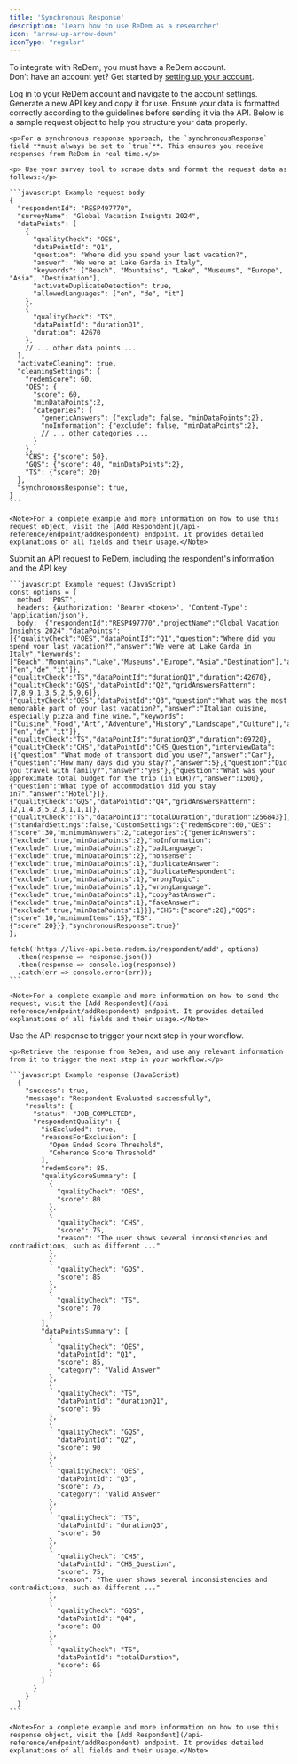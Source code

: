 ```yaml
---
title: 'Synchronous Response'
description: 'Learn how to use ReDem as a researcher'
icon: "arrow-up-arrow-down"
iconType: "regular"
---
```


<Info>To integrate with ReDem, you must have a ReDem account. <br /> Don’t have an account yet? Get started by [setting up your account](/account-setup).</Info>

<Steps titleSize="h3">
  <Step title="Login and create an API key">
    Log in to your ReDem account and navigate to the account settings.
    Generate a new API key and copy it for use.
  </Step>

  <Step title="Prepare your request data">
    Ensure your data is formatted correctly according to the guidelines before sending it via the API. Below is a sample request object to help you structure your data properly.

    <p>For a synchronous response approach, the `synchronousResponse` field **must always be set to `true`**. This ensures you receive responses from ReDem in real time.</p>

    <p> Use your survey tool to scrape data and format the request data as follows:</p>

    ```javascript Example request body
    {
      "respondentId": "RESP497770", 
      "surveyName": "Global Vacation Insights 2024",
      "dataPoints": [ 
        {
          "qualityCheck": "OES",
          "dataPointId": "Q1",
          "question": "Where did you spend your last vacation?",
          "answer": "We were at Lake Garda in Italy",
          "keywords": ["Beach", "Mountains", "Lake", "Museums", "Europe", "Asia", "Destination"],
          "activateDuplicateDetection": true,
          "allowedLanguages": ["en", "de", "it"]
        },
        {
          "qualityCheck": "TS",
          "dataPointId": "durationQ1", 
          "duration": 42670
        },
        // ... other data points ...
      ],
      "activateCleaning": true,
      "cleaningSettings": {
        "redemScore": 60,
        "OES": {
          "score": 60,
          "minDataPoints":2,
          "categories": {
            "genericAnswers": {"exclude": false, "minDataPoints":2},
            "noInformation": {"exclude": false, "minDataPoints":2},
            // ... other categories ...
          }
        },
        "CHS": {"score": 50},
        "GQS": {"score": 40, "minDataPoints":2},
        "TS": {"score": 20}
      },
      "synchronousResponse": true,
    }
    ```

    <Note>For a complete example and more information on how to use this request object, visit the [Add Respondent](/api-reference/endpoint/addRespondent) endpoint. It provides detailed explanations of all fields and their usage.</Note>
  </Step>

  <Step title="Make an API request">
    <p>Submit an API request to ReDem, including the respondent's information and the API key</p>

    ```javascript Example request (JavaScript)
    const options = {
      method: 'POST',
      headers: {Authorization: 'Bearer <token>', 'Content-Type': 'application/json'},
      body: '{"respondentId":"RESP497770","projectName":"Global Vacation Insights 2024","dataPoints":[{"qualityCheck":"OES","dataPointId":"Q1","question":"Where did you spend your last vacation?","answer":"We were at Lake Garda in Italy","keywords":["Beach","Mountains","Lake","Museums","Europe","Asia","Destination"],"activateDuplicateDetection":true,"allowedLanguages":["en","de","it"]},{"qualityCheck":"TS","dataPointId":"durationQ1","duration":42670},{"qualityCheck":"GQS","dataPointId":"Q2","gridAnswersPattern":[7,8,9,1,3,5,2,5,9,6]},{"qualityCheck":"OES","dataPointId":"Q3","question":"What was the most memorable part of your last vacation?","answer":"Italian cuisine, especially pizza and fine wine.","keywords":["Cuisine","Food","Art","Adventure","History","Landscape","Culture"],"activateDuplicateDetection":true,"allowedLanguages":["en","de","it"]},{"qualityCheck":"TS","dataPointId":"durationQ3","duration":69720},{"qualityCheck":"CHS","dataPointId":"CHS_Question","interviewData":[{"question":"What mode of transport did you use?","answer":"Car"},{"question":"How many days did you stay?","answer":5},{"question":"Did you travel with family?","answer":"yes"},{"question":"What was your approximate total budget for the trip (in EUR)?","answer":1500},{"question":"What type of accommodation did you stay in?","answer":"Hotel"}]},{"qualityCheck":"GQS","dataPointId":"Q4","gridAnswersPattern":[2,1,4,3,5,2,3,1,1,1]},{"qualityCheck":"TS","dataPointId":"totalDuration","duration":256843}],"cleaningSettings":{"standardSettings":false,"CustomSettings":{"redemScore":60,"OES":{"score":30,"minimumAnswers":2,"categories":{"genericAnswers":{"exclude":true,"minDataPoints":2},"noInformation":{"exclude":true,"minDataPoints":2},"badLanguage":{"exclude":true,"minDataPoints":2},"nonsense":{"exclude":true,"minDataPoints":1},"duplicateAnswer":{"exclude":true,"minDataPoints":1},"duplicateRespondent":{"exclude":true,"minDataPoints":1},"wrongTopic":{"exclude":true,"minDataPoints":1},"wrongLanguage":{"exclude":true,"minDataPoints":1},"copyPastAnswer":{"exclude":true,"minDataPoints":1},"fakeAnswer":{"exclude":true,"minDataPoints":1}}},"CHS":{"score":20},"GQS":{"score":10,"minimumItems":15},"TS":{"score":20}}},"synchronousResponse":true}'
    };

    fetch('https://live-api.beta.redem.io/respondent/add', options)
      .then(response => response.json())
      .then(response => console.log(response))
      .catch(err => console.error(err));
    ```

    <Note>For a complete example and more information on how to send the request, visit the [Add Respondent](/api-reference/endpoint/addRespondent) endpoint. It provides detailed explanations of all fields and their usage.</Note>
  </Step>

  <Step title="Use ReDem API response to trigger your next step">
    <p>Use the API response to trigger your next step in your workflow.</p>

    <p>Retrieve the response from ReDem, and use any relevant information from it to trigger the next step in your workflow.</p>

    ```javascript Example response (JavaScript)
      {
        "success": true,
        "message": "Respondent Evaluated successfully",
        "results": {
          "status": "JOB_COMPLETED",
          "respondentQuality": {
            "isExcluded": true,
            "reasonsForExclusion": [
              "Open Ended Score Threshold",
              "Coherence Score Threshold"
            ],
            "redemScore": 85,
            "qualityScoreSummary": [
              {
                "qualityCheck": "OES",
                "score": 80
              },
              {
                "qualityCheck": "CHS",
                "score": 75,
                "reason": "The user shows several inconsistencies and contradictions, such as different ..."
              },
              {
                "qualityCheck": "GQS",
                "score": 85
              },
              {
                "qualityCheck": "TS",
                "score": 70
              }
            ],
            "dataPointsSummary": [
              {
                "qualityCheck": "OES",
                "dataPointId": "Q1",
                "score": 85,
                "category": "Valid Answer"
              },
              {
                "qualityCheck": "TS",
                "dataPointId": "durationQ1",
                "score": 95
              },
              {
                "qualityCheck": "GQS",
                "dataPointId": "Q2",
                "score": 90
              },
              {
                "qualityCheck": "OES",
                "dataPointId": "Q3",
                "score": 75,
                "category": "Valid Answer"
              },
              {
                "qualityCheck": "TS",
                "dataPointId": "durationQ3",
                "score": 50
              },
              {
                "qualityCheck": "CHS",
                "dataPointId": "CHS_Question",
                "score": 75,
                "reason": "The user shows several inconsistencies and contradictions, such as different ..."
              },
              {
                "qualityCheck": "GQS",
                "dataPointId": "Q4",
                "score": 80
              },
              {
                "qualityCheck": "TS",
                "dataPointId": "totalDuration",
                "score": 65
              }
            ]
          }
        }
      }
    ```

    <Note>For a complete example and more information on how to use this response object, visit the [Add Respondent](/api-reference/endpoint/addRespondent) endpoint. It provides detailed explanations of all fields and their usage.</Note>
  </Step>
</Steps>